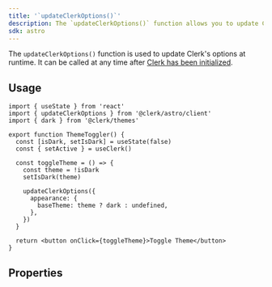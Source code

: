 ```yaml
---
title: '`updateClerkOptions()`'
description: The `updateClerkOptions()` function allows you to update Clerk's options at runtime.
sdk: astro
---
```


The `updateClerkOptions()` function is used to update Clerk's options at runtime. It can be called at any time after [Clerk has been initialized](/docs/reference/astro/integration).

## Usage

```tsx
import { useState } from 'react'
import { updateClerkOptions } from '@clerk/astro/client'
import { dark } from '@clerk/themes'

export function ThemeToggler() {
  const [isDark, setIsDark] = useState(false)
  const { setActive } = useClerk()

  const toggleTheme = () => {
    const theme = !isDark
    setIsDark(theme)

    updateClerkOptions({
      appearance: {
        baseTheme: theme ? dark : undefined,
      },
    })
  }

  return <button onClick={toggleTheme}>Toggle Theme</button>
}
```

## Properties

<Include src="_partials/update-clerk-options-properties" />
